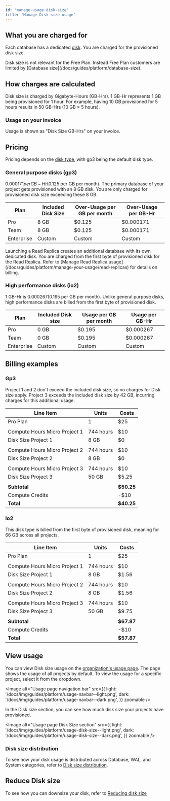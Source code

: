 ```yaml
---
id: 'manage-usage-disk-size'
title: 'Manage Disk size usage'
---
```


## What you are charged for

Each database has a dedicated [disk](/docs/guides/platform/compute-and-disk#disk). You are charged for the provisioned disk size.

<Admonition type="note">
  Disk size is not relevant for the Free Plan. Instead Free Plan customers are limited by [Database
  size](/docs/guides/platform/database-size).
</Admonition>

## How charges are calculated

Disk size is charged by Gigabyte-Hours (GB-Hrs). 1 GB-Hr represents 1 GB being provisioned for 1 hour.
For example, having 10 GB provisioned for 5 hours results in 50 GB-Hrs (10 GB × 5 hours).

### Usage on your invoice

Usage is shown as "Disk Size GB-Hrs" on your invoice.

## Pricing

Pricing depends on the [disk type](/docs/guides/platform/compute-and-disk#disk-types), with gp3 being the default disk type.

### General purpose disks (gp3)

$0.000171 per GB-Hr ($0.125 per GB per month). The primary database of your project gets provisioned with an 8 GB disk. You are only charged for provisioned disk size exceeding these 8 GB.

| Plan       | Included Disk Size | Over-Usage per GB per month | Over-Usage per GB-Hr |
| ---------- | ------------------ | --------------------------- | -------------------- |
| Pro        | 8 GB               | $0.125                      | $0.000171            |
| Team       | 8 GB               | $0.125                      | $0.000171            |
| Enterprise | Custom             | Custom                      | Custom               |

<Admonition type="note">
  Launching a Read Replica creates an additional database with its own dedicated disk. You are
  charged from the first byte of provisioned disk for the Read Replica. Refer to [Manage Read
  Replica usage](/docs/guides/platform/manage-your-usage/read-replicas) for details on billing.
</Admonition>

### High performance disks (io2)

1 GB-Hr is $0.000267 ($0.195 per GB per month).
Unlike general purpose disks, high performance disks are billed from the first byte of provisioned disk.

| Plan       | Included Disk size | Usage per GB per month | Usage per GB-Hr |
| ---------- | ------------------ | ---------------------- | --------------- |
| Pro        | 0 GB               | $0.195                 | $0.000267       |
| Team       | 0 GB               | $0.195                 | $0.000267       |
| Enterprise | Custom             | Custom                 | Custom          |

## Billing examples

### Gp3

Project 1 and 2 don't exceed the included disk size, so no charges for Disk size apply. Project 3 exceeds the included disk size by 42 GB, incurring charges for this additional usage.

| Line Item                     | Units     | Costs      |
| ----------------------------- | --------- | ---------- |
| Pro Plan                      | 1         | $25        |
|                               |           |            |
| Compute Hours Micro Project 1 | 744 hours | $10        |
| Disk Size Project 1           | 8 GB      | $0         |
|                               |           |            |
| Compute Hours Micro Project 2 | 744 hours | $10        |
| Disk Size Project 2           | 8 GB      | $0         |
|                               |           |            |
| Compute Hours Micro Project 3 | 744 hours | $10        |
| Disk Size Project 3           | 50 GB     | $5.25      |
|                               |           |            |
| **Subtotal**                  |           | **$50.25** |
| Compute Credits               |           | -$10       |
| **Total**                     |           | **$40.25** |

### Io2

This disk type is billed from the first byte of provisioned disk, meaning for 66 GB across all projects.

| Line Item                     | Units     | Costs      |
| ----------------------------- | --------- | ---------- |
| Pro Plan                      | 1         | $25        |
|                               |           |            |
| Compute Hours Micro Project 1 | 744 hours | $10        |
| Disk Size Project 1           | 8 GB      | $1.56      |
|                               |           |            |
| Compute Hours Micro Project 2 | 744 hours | $10        |
| Disk Size Project 2           | 8 GB      | $1.56      |
|                               |           |            |
| Compute Hours Micro Project 3 | 744 hours | $10        |
| Disk Size Project 3           | 50 GB     | $9.75      |
|                               |           |            |
| **Subtotal**                  |           | **$67.87** |
| Compute Credits               |           | -$10       |
| **Total**                     |           | **$57.87** |

## View usage

You can view Disk size usage on the [organization's usage page](https://supabase.com/dashboard/org/_/usage). The page shows the usage of all projects by default. To view the usage for a specific project, select it from the dropdown.

<Image
  alt="Usage page navigation bar"
  src={{
    light: '/docs/img/guides/platform/usage-navbar--light.png',
    dark: '/docs/img/guides/platform/usage-navbar--dark.png',
  }}
  zoomable
/>

In the Disk size section, you can see how much disk size your projects have provisioned.

<Image
  alt="Usage page Disk Size section"
  src={{
    light: '/docs/img/guides/platform/usage-disk-size--light.png',
    dark: '/docs/img/guides/platform/usage-disk-size--dark.png',
  }}
  zoomable
/>

### Disk size distribution

To see how your disk usage is distributed across Database, WAL, and System categories, refer to [Disk size distribution](/docs/guides/platform/database-size#disk-size-distribution).

## Reduce Disk size

To see how you can downsize your disk, refer to [Reducing disk size](/docs/guides/platform/database-size#reducing-disk-size)
